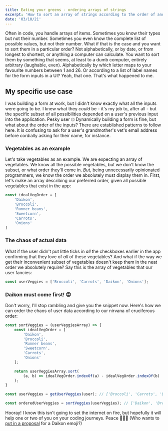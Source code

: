 ```yaml
---
title: Eating your greens - ordering arrays of strings
excerpt: 'How to sort an array of strings according to the order of another array of strings in JavaScript'
date: '03/10/21'
---
```


<Dropcap>
    Often in code, you handle arrays of items. Sometimes you know their types but not their number.
    Sometimes you even know the complete list of possible values, but not their number. What if that
    is the case and you want to sort them in a particular order? Not alphabetically, or by date, or
    from longest to shortest, or anything a computer can calculate. You want to sort them by
    something that seems, at least to a dumb computer, entirely arbitrary (laughable, even).
    Alphabetically by which letter maps to your favourite numbers between 1 and 26. Or according to
    a list of label names for the form inputs in a UI? Yeah, that one. That's what happened to me.
</Dropcap>

## My specific use case

I was building a form at work, but I didn't know exactly what all the inputs were going to be. I knew what they _could_ be - it's
my job to, after all - but the specific subset of all possibilities depended on a user's previous input into the application. Pesky user 🙄
Dynamically building a form is fine, but what about the order of the inputs? There are established patterns to follow here.
It is confusing to ask for a user's grandmother's vet's email address before cordially asking for their name, for instance.

### Vegetables as an example

Let's take vegetables as an example. We are expecting an array of vegetables. We know all the possible vegetables, but we
don't know the subset, or what order they'll come in. _But_, being unnecessarily opinionated programmers, we know the order we absolutely
must display them in. First, let's make an array describing our preferred order, given all possible vegetables that exist in the app:

```JavaScript:veggies.js
const idealVegOrder = [
    'Daikon',
    'Broccoli',
    'Runner beans',
    'Sweetcorn',
    'Carrots',
    'Onions'
]
```

### The chaos of actual data

What if the user didn't put little ticks in _all_ the checkboxes earlier in the app confirming that they love of _all_ of these vegetables?
And what if the way we get their inconvenient subset of vegetables doesn't keep them in the neat order we absolutely require? Say this is
the array of vegetables that our user fancies:

```JavaScript:veggies.js
const userVeggies = ['Broccoli', 'Carrots', 'Daikon', 'Onions'];
```

### Daikon must come first! 😡

Don't worry, I'll stop rambling and give you the snippet now. Here's how we can order the chaos of user data according to our nirvana
of cruciferous order:

```JavaScript:veggies.js
const sortVeggies = (userVeggiesArray) => {
    const idealVegOrder = [
        'Daikon',
        'Broccoli',
        'Runner beans',
        'Sweetcorn',
        'Carrots',
        'Onions'
    ];

    return userVeggiesArray.sort(
        (a, b) => idealVegOrder.indexOf(a) - idealVegOrder.indexOf(b)
    );
}

const userVeggies = getUserVeggies(user); // ['Broccoli', 'Carrots', 'Daikon', 'Onions']

const orderedUserVeggies = sortVeggies(userVeggies); // ['Daikon', 'Broccoli', 'Carrots', 'Onions']
```

Hooray! I know this isn't going to set the internet on fire, but hopefully it will help one or two of you on your coding journeys. Peace 🌽🥦🥕
(Who wants to [put in a proposal](https://unicode.org/emoji/proposals.html) for a Daikon emoji?)
